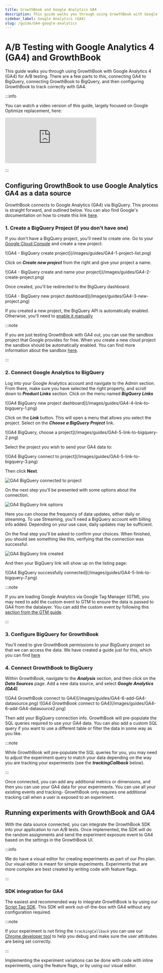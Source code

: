 ```yaml
---
title: GrowthBook and Google Analytics GA4
description: This guide walks you through using GrowthBook with Google Analytics 4 (GA4) to track your experiments and measure their impact on your business.
sidebar_label: Google Analytics (GA4)
slug: /guide/GA4-google-analytics
---
```



# A/B Testing with Google Analytics 4 (GA4) and GrowthBook

This guide walks you through using GrowthBook with Google Analytics 4 (GA4) for A/B testing. There are a few parts to
this, connecting GA4 to BigQuery, connecting GrowthBook to BigQuery, and then configuring GrowthBook to track correctly
with GA4.

:::info

You can watch a video version of this guide, largely focused on Google Optimize replacement, here:

<iframe style={{width: "100%", height: "auto", aspectRatio: 16/9}} src="https://www.youtube.com/embed/w8MBaBqcVZI?si=ZwioZRXQ7ftPY6hp" title="YouTube video player" frameborder="0" allow="accelerometer; autoplay; clipboard-write; encrypted-media; gyroscope; picture-in-picture; web-share" allowfullscreen></iframe>

:::

## Configuring GrowthBook to use Google Analytics GA4 as a data source

GrowthBook connects to Google Analytics (GA4) via BigQuery. This process is straight forward, and outlined below.
You can also find Google's documentation on how to create this link [here](https://support.google.com/analytics/answer/9823238).

### 1. Create a BigQuery Project (if you don't have one)

If you don't have a BigQuery project, you'll need to create one. Go to your [Google Cloud Console](https://console.cloud.google.com/) and create a new project:

<MaxWidthImage border>
 ![GA4 - BigQuery create project](/images/guides/GA4-1-project-list.png)
</MaxWidthImage>

Click on **_Create new project_** from the right and give your project a name.

<MaxWidthImage border maxWidth={500}>
 ![GA4 - BigQuery create and name your project](/images/guides/GA4-2-create-project.png)
</MaxWidthImage>

Once created, you'll be redirected to the BigQuery dashboard.

<MaxWidthImage border>
 ![GA4 - BigQuery new project dashboard](/images/guides/GA4-3-new-project.png)
</MaxWidthImage>

If you created a new project, the BigQuery API is automatically enabled. Otherwise, you'll need to [enable it manually](https://console.cloud.google.com/flows/enableapi?apiid=bigquery)

:::note

If you are just testing GrowthBook with GA4 out, you can use the sandbox project that Google provides for free. When you create a new cloud project the sandbox should be automatically enabled. You can find more information about the sandbox [here](https://cloud.google.com/bigquery/docs/sandbox).

:::

### 2. Connect Google Analytics to BigQuery

Log into your Google Analytics account and navigate to the Admin section. From there, make sure you have selected the right property, and scroll down to **_Product Links_** section. Click on the menu named **_BigQuery Links_**

<MaxWidthImage border>
  ![GA4 BigQuery new project dashboard](/images/guides/GA4-4-link-to-bigquery-1.png)
</MaxWidthImage>

Click on the **_Link_** button. This will open a menu that allows you select the project. Select on the **_Choose a BigQuery Project_** link.

<MaxWidthImage border>
  ![GA4 BigQuery, choose a project](/images/guides/GA4-5-link-to-bigquery-2.png)
</MaxWidthImage>

Select the project you wish to send your GA4 data to:

<MaxWidthImage border>
  ![GA4 BigQuery connect to project](/images/guides/GA4-5-link-to-bigquery-3.png)
</MaxWidthImage>

Then click **Next**.

![GA4 BigQuery connected to project](/images/guides/GA4-5-link-to-bigquery-4.png)

On the next step you'll be presented with some options about the connection.

![GA4 BigQuery link options](/images/guides/GA4-5-link-to-bigquery-5.png)

Here you can choose the frequency of data updates, either daily or streaming. To use Streaming, you'll need a BigQuery account with billing info added. Depending on your use case, daily updates may be sufficient.

On the final step you'll be asked to confirm your choices. When finished, you should see something like this, verifying that the connection was successful.

![GA4 BigQuery link created](/images/guides/GA4-5-link-to-bigquery-6.png)

And then your BigQuery link will show up on the listing page:

<MaxWidthImage border maxWidth={1000}>
![GA4 BigQuery successfully connected](/images/guides/GA4-5-link-to-bigquery-7.png)
</MaxWidthImage>

:::note

If you are loading Google Analytics via Google Tag Manager (GTM), you may need to add the custom event to GTM to ensure
the data is passed to GA4 from the datalayer. You can add the custom event by following this [section from the GTM guide](/guide/google-tag-manager-and-growthbook#4-tracking-via-datalayer-and-gtm).

:::

### 3. Configure BigQuery for GrowthBook

You'll need to give GrowthBook permissions to your BigQuery project so that we can access the data. We have created a guide just for this, which you can find [here](/guide/bigquery)

### 4. Connect GrowthBook to BigQuery

Within GrowthBook, navigate to the **_Analysis_** section, and then click on the **_Data Sources_** page. Add a new data source, and select **_Google Analytics (GA4)_**.

<MaxWidthImage border maxWidth={500}>
  ![GA4 GrowthBook connect to GA4](/images/guides/GA4-6-add-GA4-datasource.png)
</MaxWidthImage>

<MaxWidthImage border maxWidth={500}>
  ![GA4 GrowthBook connect to GA4](/images/guides/GA4-6-add-GA4-datasource2.png)
</MaxWidthImage>

Then add your BigQuery connection info. GrowthBook will pre-populate the SQL queries required to use your GA4 data. You
can also add a custom SQL query if you want to use a different table or filter the data in some way as you like.

:::note

While GrowthBook will pre-populate the SQL queries for you, you may need to adjust the experiment query to match your
data depending on the way you are tracking your experiments (see the **_trackingCallback_** below).

:::

Once connected, you can add any additional metrics or dimensions, and then you can use your GA4 data for your
experiments. You can use all your existing events and tracking- GrowthBook only requires one additional tracking call
when a user is exposed to an experiment.

## Running experiments with GrowthBook and GA4

With the data source connected, you can integrate the GrowthBook SDK into your application to run A/B tests. Once implemented, the SDK will do the random assignments and send the experiment exposure event to GA4 based on the settings in the GrowthBook UI.

:::info

We do have a visual editor for creating experiments as part of our Pro plan. Our visual editor is meant for simple
experiments. Experiments that are more complex are best created by writing code with feature flags.

:::

### SDK integration for GA4

The easiest and recommended way to integrate GrowthBook is by using our [Script Tag SDK](/lib/script-tag). This SDK will work out-of-the-box with GA4 without any configuration required.

:::note

If your experiment is not firing the `trackingCallback` you can use our
[Chrome developer tool](https://chrome.google.com/webstore/detail/growthbook-devtools/opemhndcehfgipokneipaafbglcecjia)
to help you debug and make sure the user attributes are being set correctly.

:::

Implementing the experiment variations can be done with code with inline experiments, using the feature flags, or by
using our visual editor.
